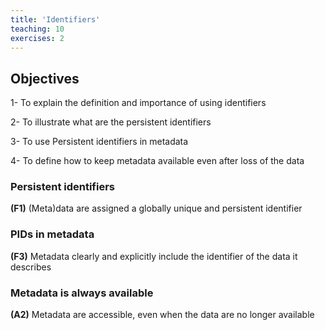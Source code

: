 ```yaml
---
title: 'Identifiers'
teaching: 10
exercises: 2
---
```


::: callout
## Objectives
1- To explain the definition and importance of using identifiers

2- To illustrate what are the persistent identifiers

3- To use Persistent identifiers in metadata

4- To define how to keep metadata available even after loss of the data

:::


### Persistent identifiers

**(F1)** (Meta)data are assigned a globally unique and persistent identifier


### PIDs in metadata

**(F3)** Metadata clearly and explicitly include the identifier of the data it describes


### Metadata is always available

**(A2)** Metadata are accessible, even when the data are no longer available


